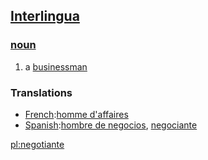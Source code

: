 == [[Interlingua]] ==
=== [[noun]] ===
# a [[businessman]]

=== Translations ===
*[[French]]:[[homme d'affaires]]
*[[Spanish]]:[[hombre de negocios]], [[negociante]]

[[pl:negotiante]]